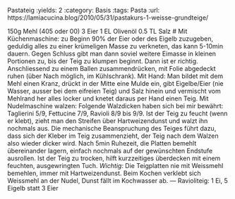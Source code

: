Pastateig
:yields: 2
:category: Basis
:tags: Pasta
:url: https://lamiacucina.blog/2010/05/31/pastakurs-1-weisse-grundteige/

150g Mehl (405 oder 00)
3 Eier
1 EL Olivenöl
0.5 TL Salz
# Mit Küchenmaschine: zu Beginn 90% der Eier oder des Eigelb zuzugeben, geduldig alles zu einer krümeligen Masse zu verkneten, das kann 5-10min dauern. Gegen Schluss gibt man dann soviel weitere Eimasse in kleinen Portionen zu, bis der Teig zu klumpen beginnt. Dann ist er richtig. Anschliessend zu einem Ballen zusammendrücken, mit Folie abgedeckt ruhen (über Nach möglich, im Kühlschrank). 
  Mit Hand: Man bildet mit dem Mehl einen Kranz, drückt in der Mitte eine Mulde ein, gibt Eigelbe/Eier (nie Wasser, ausser bei dem eifreien Teig) und Salz hinein und vermischt vom Mehlrand her alles locker und knetet daraus per Hand einen Teig.
  Mit Nudelmaschine walzen: Folgende Walzdicken haben sich bei mir bewährt: Taglierini 5/9, Fettucine 7/9, Ravioli 8/9 bis 9/9. Ist der Teig zu feucht (wenn er klebt), zieht man den Streifen über Hartweizendunst und walzt ihn nochmals aus. Die mechanische Beanspruchung des Teiges führt dazu, dass sich der Kleber im Teig zusammenzieht, der Teig nach dem Walzen also wieder dicker wird. Nach 5min Ruhezeit, die Platten bemehlt übereinander lagern, einfach nochmals auf der gewünschten Endstufe ausrollen. Ist der Teig zu trocken, hilft kurzzeitiges überdecken mit einem feuchten, ausgewringten Tuch.
  *Wichtig:* Die Teigplatten nie mit Weissmehl bemehlen, immer mit Hartweizendunst. Beim Kochen verklebt sich Weissmehl an der Nudel, Dunst fällt im Kochwasser ab.
---
Ravioliteig: 1 Ei, 5 Eigelb statt 3 Eier
